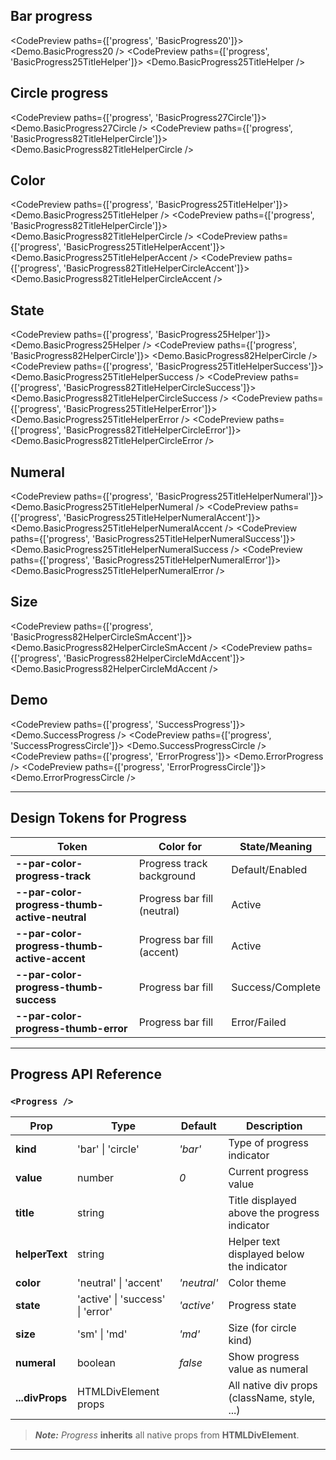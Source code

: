 
## Bar progress

<CodePreview paths={['progress', 'BasicProgress20']}>
  <Demo.BasicProgress20 />
</CodePreview>
<CodePreview paths={['progress', 'BasicProgress25TitleHelper']}>
  <Demo.BasicProgress25TitleHelper />
</CodePreview>

## Circle progress

<CodePreview paths={['progress', 'BasicProgress27Circle']}>
  <Demo.BasicProgress27Circle />
</CodePreview>
<CodePreview paths={['progress', 'BasicProgress82TitleHelperCircle']}>
  <Demo.BasicProgress82TitleHelperCircle />
</CodePreview>

## Color

<CodePreview paths={['progress', 'BasicProgress25TitleHelper']}>
  <Demo.BasicProgress25TitleHelper />
</CodePreview>
<CodePreview paths={['progress', 'BasicProgress82TitleHelperCircle']}>
  <Demo.BasicProgress82TitleHelperCircle />
</CodePreview>
<CodePreview paths={['progress', 'BasicProgress25TitleHelperAccent']}>
  <Demo.BasicProgress25TitleHelperAccent />
</CodePreview>
<CodePreview paths={['progress', 'BasicProgress82TitleHelperCircleAccent']}>
  <Demo.BasicProgress82TitleHelperCircleAccent />
</CodePreview>

## State

<CodePreview paths={['progress', 'BasicProgress25Helper']}>
  <Demo.BasicProgress25Helper />
</CodePreview>
<CodePreview paths={['progress', 'BasicProgress82HelperCircle']}>
  <Demo.BasicProgress82HelperCircle />
</CodePreview>
<CodePreview paths={['progress', 'BasicProgress25TitleHelperSuccess']}>
  <Demo.BasicProgress25TitleHelperSuccess />
</CodePreview>
<CodePreview paths={['progress', 'BasicProgress82TitleHelperCircleSuccess']}>
  <Demo.BasicProgress82TitleHelperCircleSuccess />
</CodePreview>
<CodePreview paths={['progress', 'BasicProgress25TitleHelperError']}>
  <Demo.BasicProgress25TitleHelperError />
</CodePreview>
<CodePreview paths={['progress', 'BasicProgress82TitleHelperCircleError']}>
  <Demo.BasicProgress82TitleHelperCircleError />
</CodePreview>

## Numeral

<CodePreview paths={['progress', 'BasicProgress25TitleHelperNumeral']}>
  <Demo.BasicProgress25TitleHelperNumeral />
</CodePreview>
<CodePreview paths={['progress', 'BasicProgress25TitleHelperNumeralAccent']}>
  <Demo.BasicProgress25TitleHelperNumeralAccent />
</CodePreview>
<CodePreview paths={['progress', 'BasicProgress25TitleHelperNumeralSuccess']}>
  <Demo.BasicProgress25TitleHelperNumeralSuccess />
</CodePreview>
<CodePreview paths={['progress', 'BasicProgress25TitleHelperNumeralError']}>
  <Demo.BasicProgress25TitleHelperNumeralError />
</CodePreview>

## Size

<CodePreview paths={['progress', 'BasicProgress82HelperCircleSmAccent']}>
  <Demo.BasicProgress82HelperCircleSmAccent />
</CodePreview>
<CodePreview paths={['progress', 'BasicProgress82HelperCircleMdAccent']}>
  <Demo.BasicProgress82HelperCircleMdAccent />
</CodePreview>

## Demo

<CodePreview paths={['progress', 'SuccessProgress']}>
  <Demo.SuccessProgress />
</CodePreview>
<CodePreview paths={['progress', 'SuccessProgressCircle']}>
  <Demo.SuccessProgressCircle />
</CodePreview>
<CodePreview paths={['progress', 'ErrorProgress']}>
  <Demo.ErrorProgress />
</CodePreview>
<CodePreview paths={['progress', 'ErrorProgressCircle']}>
  <Demo.ErrorProgressCircle />
</CodePreview>

---

## Design Tokens for Progress

| **Token**                                     | **Color for**               | **State/Meaning** |
| --------------------------------------------- | --------------------------- | ----------------- |
| **--par-color-progress-track**                | Progress track background   | Default/Enabled   |
| **--par-color-progress-thumb-active-neutral** | Progress bar fill (neutral) | Active            |
| **--par-color-progress-thumb-active-accent**  | Progress bar fill (accent)  | Active            |
| **--par-color-progress-thumb-success**        | Progress bar fill           | Success/Complete  |
| **--par-color-progress-thumb-error**          | Progress bar fill           | Error/Failed      |

---

## Progress API Reference

### `<Progress />`

| **Prop**        | **Type**                         | **Default** | **Description**                              |
| --------------- | -------------------------------- | ----------- | -------------------------------------------- |
| **kind**        | 'bar' \| 'circle'                | _'bar'_     | Type of progress indicator                   |
| **value**       | number                           | _0_         | Current progress value                       |
| **title**       | string                           |             | Title displayed above the progress indicator |
| **helperText**  | string                           |             | Helper text displayed below the indicator    |
| **color**       | 'neutral' \| 'accent'            | _'neutral'_ | Color theme                                  |
| **state**       | 'active' \| 'success' \| 'error' | _'active'_  | Progress state                               |
| **size**        | 'sm' \| 'md'                     | _'md'_      | Size (for circle kind)                       |
| **numeral**     | boolean                          | _false_     | Show progress value as numeral               |
| **...divProps** | HTMLDivElement props             |             | All native div props (className, style, ...) |

> **_Note:_** _Progress_ **inherits** all native props from **HTMLDivElement**.

---
